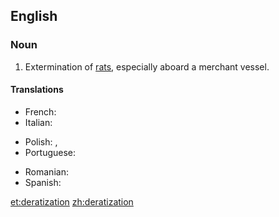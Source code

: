 ==English==

===Noun===
{{en-noun}}

# {{context|humorous|or|nonstandard|lang=en}} Extermination of [[rat]]s, especially aboard a merchant vessel.

====Translations====
{{trans-top|deratization}}
* French: {{t+|fr|dératisation|f}}
*Italian: {{t|it|derattizzazione|f}}

* Polish: {{t+|pl|deratyzacja|f}}, {{t|pl|odszczurzenie|n}}
* Portuguese: {{t+|pt|desratização|f}}
{{trans-mid}}
* Romanian: {{t+|ro|deratizare|f}}
* Spanish: {{t+|es|desratización|f}}
{{trans-bottom}}

[[et:deratization]]
[[zh:deratization]]